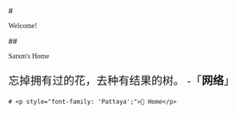 
<BaseLayout title="主页">
  <BaseCard title="主页">
    <div class="flex">
      <div class="p-6">
          # <p style="font-family: 'Pattaya';">Welcome! 👋</p>
          ## <p style="font-family: 'Engravers\' Old English BT';">Satxm's Home</p>
          <p id="hitokoto" class="iUp" style="font-family: 'FZHei-B01';font-size:22px">忘掉拥有过的花，去种有结果的树。 -「<strong>网络</strong>」</p>
          <script src="/js/hitokoto.js" defer></script>
      </div>
    </div>

  </BaseCard>

  <BaseCard title="Home" image="/imgs/home.jpg">
  
    # <p style="font-family: 'Pattaya';">🧊 Home</p>

  </BaseCard>
</BaseLayout>
